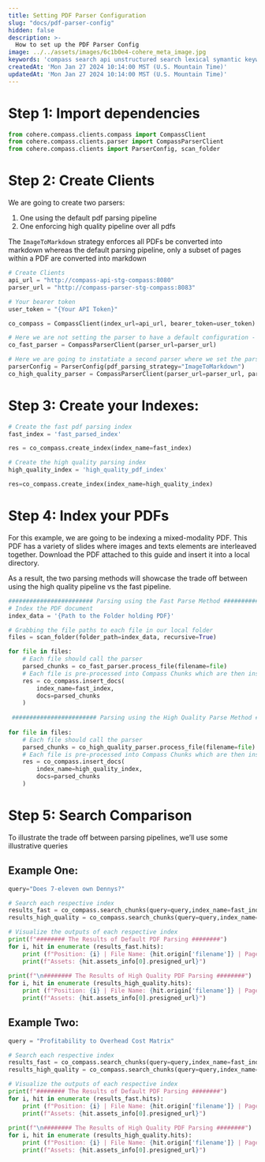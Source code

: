 ```yaml
---
title: Setting PDF Parser Configuration
slug: "docs/pdf-parser-config"
hidden: false
description: >-
  How to set up the PDF Parser Config 
image: ../../assets/images/6c1b0e4-cohere_meta_image.jpg
keywords: 'compass search api unstructured search lexical symantic keyword rerank dense sparse'
createdAt: 'Mon Jan 27 2024 10:14:00 MST (U.S. Mountain Time)'
updatedAt: 'Mon Jan 27 2024 10:14:00 MST (U.S. Mountain Time)'
---
```


# Step 1: Import dependencies
```python PYTHON
from cohere.compass.clients.compass import CompassClient
from cohere.compass.clients.parser import CompassParserClient
from cohere.compass.clients import ParserConfig, scan_folder
```

# Step 2: Create Clients

We are going to create two parsers: 

1. One using the default pdf parsing pipeline 
2. One enforcing high quality pipeline over all pdfs

The `ImageToMarkdown` strategy enforces all PDFs be converted into markdown whereas the default parsing pipeline, only a subset of pages within a PDF are converted into markdown
```python PYTHON
# Create Clients
api_url = "http://compass-api-stg-compass:8080"
parser_url = "http://compass-parser-stg-compass:8083"

# Your bearer token
user_token = "{Your API Token}"

co_compass = CompassClient(index_url=api_url, bearer_token=user_token)

# Here we are not setting the parser to have a default configuration - it will use a default parsing strategy for PDFs
co_fast_parser = CompassParserClient(parser_url=parser_url)

# Here we are going to instatiate a second parser where we set the parsing strategy to the high-quality pipeline
parserConfig = ParserConfig(pdf_parsing_strategy="ImageToMarkdown")
co_high_quality_parser = CompassParserClient(parser_url=parser_url, parser_config=parserConfig)
```

# Step 3: Create your Indexes:
```python PYTHON
# Create the fast pdf parsing index
fast_index = 'fast_parsed_index'

res = co_compass.create_index(index_name=fast_index)

# Create the high quality parsing index
high_quality_index = 'high_quality_pdf_index'

res=co_compass.create_index(index_name=high_quality_index)
```

# Step 4: Index your PDFs

For this example, we are going to be indexing a mixed-modality PDF. This PDF has a variety of slides where images and texts elements are interleaved together. Download the PDF attached to this guide and insert it into a local directory.

As a result, the two parsing methods will showcase the trade off between using the high quality pipeline vs the fast pipeline. 
```python PYTHON
######################## Parsing using the Fast Parse Method ########################
# Index the PDF document
index_data = '{Path to the Folder holding PDF}'

# Grabbing the file paths to each file in our local folder
files = scan_folder(folder_path=index_data, recursive=True)

for file in files:
    # Each file should call the parser 
    parsed_chunks = co_fast_parser.process_file(filename=file)
    # Each file is pre-processed into Compass Chunks which are then inserted into the Index
    res = co_compass.insert_docs(
        index_name=fast_index,
        docs=parsed_chunks
    )
    
 ######################## Parsing using the High Quality Parse Method ########################
 
for file in files:
    # Each file should call the parser 
    parsed_chunks = co_high_quality_parser.process_file(filename=file)
    # Each file is pre-processed into Compass Chunks which are then inserted into the Index
    res = co_compass.insert_docs(
        index_name=high_quality_index,
        docs=parsed_chunks
    )
```

# Step 5: Search Comparison
To illustrate the trade off between parsing pipelines, we’ll use some illustrative queries

## Example One: 
```python PYTHON
query="Does 7-eleven own Dennys?"

# Search each respective index
results_fast = co_compass.search_chunks(query=query,index_name=fast_index,top_k=3)
results_high_quality = co_compass.search_chunks(query=query,index_name=high_quality_index,top_k=3)

# Visualize the outputs of each respective index
print(f"######## The Results of Default PDF Parsing ########")
for i, hit in enumerate (results_fast.hits):
    print (f"Position: {i} | File Name: {hit.origin['filename']} | Page Number: {hit.origin['page_number']}")
    print(f"Assets: {hit.assets_info[0].presigned_url}")
    
print(f"\n######## The Results of High Quality PDF Parsing ########")
for i, hit in enumerate (results_high_quality.hits):
    print (f"Position: {i} | File Name: {hit.origin['filename']} | Page Number: {hit.origin['page_number']}")
    print(f"Assets: {hit.assets_info[0].presigned_url}")
```
## Example Two: 
```python PYTHON
query = "Profitability to Overhead Cost Matrix"

# Search each respective index
results_fast = co_compass.search_chunks(query=query,index_name=fast_index,top_k=3)
results_high_quality = co_compass.search_chunks(query=query,index_name=high_quality_index,top_k=3)

# Visualize the outputs of each respective index
print(f"######## The Results of Default PDF Parsing ########")
for i, hit in enumerate (results_fast.hits):
    print (f"Position: {i} | File Name: {hit.origin['filename']} | Page Number: {hit.origin['page_number']}")
    print(f"Assets: {hit.assets_info[0].presigned_url}")
    
print(f"\n######## The Results of High Quality PDF Parsing ########")
for i, hit in enumerate (results_high_quality.hits):
    print (f"Position: {i} | File Name: {hit.origin['filename']} | Page Number: {hit.origin['page_number']}")
    print(f"Assets: {hit.assets_info[0].presigned_url}")
```

